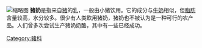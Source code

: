 {{Expand language|1=en|time=2021-02-22T00:51:16+00:00}}
[[File:Little_pigs_are_eating.jpg|缩略图]]
'''猪奶'''是指来自[[猪科|猪]]的[[乳|乳]]，一般由小猪饮用。它的成分与[[牛奶|牛奶]]相似，但[[脂肪|脂肪]]含量较高，水分较多。很少有人类飲用猪奶，猪奶也不被认为是一种可行的农产品。人们曾多次尝试生产猪奶奶酪，其中有一些已经成功。
{{乳}}
[[Category:豬科|Category:豬科]]